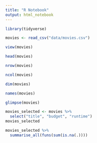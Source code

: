 ```yaml
---
title: "R Notebook"
output: html_notebook
---
```


```r
library(tidyverse)
```

```r
movies <- read_csv("data/movies.csv")
```

```r
view(movies)
```

```r
head(movies)
```

```r
nrow(movies)
```

```r
ncol(movies)
```

```r
dim(movies)
```

```r
names(movies)
```

```r
glimpse(movies)
```

```r
movies_selected <- movies %>% 
  select("title", "budget", "runtime")
movies_selected
```

```r
movies_selected %>% 
  summarise_all(funs(sum(is.na(.))))
  
```

```r

```

